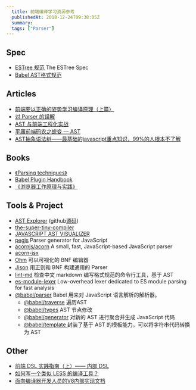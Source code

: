 ```yaml
---
  title: 前端编译学习资源参考
  publishedAt: 2018-12-24T09:38:05Z
  summary:  
  tags: ["Parser"]
---
```


## Spec

- [ESTree 规范](https://github.com/estree/estree) The ESTree Spec
- [Babel AST格式规范](https://github.com/babel/babel/blob/main/packages/babel-parser/ast/spec.md)

## Articles

- [前端要以正确的姿势学习编译原理（上篇）](https://zhuanlan.zhihu.com/p/36301857)
- [对 Parser 的误解](http://www.yinwang.org/blog-cn/2015/09/19/parser)
- [AST 与前端工程化实战](https://xiaozhuanlan.com/topic/6389721540)
- [平庸前端码农之蜕变 — AST](https://github.com/CodeLittlePrince/blog/issues/19)
- [AST抽象语法树——最基础的javascript重点知识，99%的人根本不了解](https://segmentfault.com/a/1190000016231512)

## Books 

- [《Parsing techniques》](https://dickgrune.com/Books/PTAPG_1st_Edition/BookBody.pdf)
- [Babel Plugin Handbook](https://github.com/jamiebuilds/babel-handbook/blob/master/translations/en/plugin-handbook.md)
- [《浏览器工作原理与实践》](https://time.geekbang.org/column/intro/216)


## Tools & Project

- [AST Explorer](https://astexplorer.net/) (github[源码](https://github.com/fkling/astexplorer))
- [the-super-tiny-compiler](https://github.com/jamiebuilds/the-super-tiny-compiler)
- [JAVASCRIPT AST VISUALIZER](https://resources.jointjs.com/demos/javascript-ast)
- [pegjs](https://github.com/pegjs/pegjs) Parser generator for JavaScript
- [acornjs/acorn](https://github.com/acornjs/acorn) A small, fast, JavaScript-based JavaScript parser
- [acorn-jsx](https://github.com/acornjs/acorn-jsx)
- [Ohm](https://ohmlang.github.io/editor/)  可以可视化的 BNF 编辑器
- [Jison](https://github.com/zaach/jison)  用正则和 BNF 构建通用的 Parser
- [lint-md](https://github.com/lint-md/lint-md) 检查中文 markdown 编写格式规范的命令行工具，基于 AST
- [es-module-lexer](https://github.com/guybedford/es-module-lexer) Low-overhead lexer dedicated to ES module parsing for fast analysis
- [@babel/parser](https://babeljs.io/docs/en/babel-parser) Babel 用来对 JavaScript 语言解析的解析器。
  - [@babel/traverse](https://babeljs.io/docs/en/babel-traverse) 遍历AST
  - [@babel/types](https://babeljs.io/docs/en/babel-types) AST 节点修改
  - [@babel/generator](https://babeljs.io/docs/en/babel-generator) 对新的 AST 进行聚合并生成 JavaScript 代码
  - [@babel/template ](https://babeljs.io/docs/en/babel-template) 封装了基于 AST 的模板能力，可以将字符串代码转换为 AST

## Other

- [前端 DSL 实践指南（上）—— 内部 DSL ](https://zhuanlan.zhihu.com/p/107947462)
- [如何写一个类似 LESS 的编译工具？](https://www.zhihu.com/question/20140718/answer/114360444) 
- [面向编译器开发人员的V8内部实现文档](https://github.com/plctlab/v8-internals)


